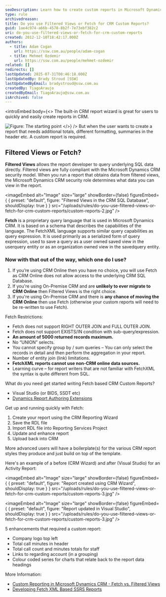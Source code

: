 ```yaml
---
seoDescription: Learn how to create custom reports in Microsoft Dynamics CRM using Filtered Views or Fetch XML. Discover the differences between these two query languages and when to use each for optimal results.
type: rule
archivedreason:
title: Do you use Filtered Views or Fetch for CRM Custom Reports?
guid: 1ae4c974-a66b-4578-8b2f-7e73ebf382c2
uri: do-you-use-filtered-views-or-fetch-for-crm-custom-reports
created: 2012-12-10T18:42:17.000Z
authors:
  - title: Adam Cogan
    url: https://ssw.com.au/people/adam-cogan
  - title: Mehmet Ozdemir
    url: https://ssw.com.au/people/mehmet-ozdemir
related: []
redirects: []
lastUpdated: 2025-07-31T00:46:18.000Z
lastUpdatedBy: Brady Stroud [SSW]
lastUpdatedByEmail: bradystroud@ssw.com.au
createdBy: TiagoAraujo
createdByEmail: TiagoAraujo@ssw.com.au
isArchived: false
---
```


<introEmbed
  body={<>
The built-in CRM report wizard is great for users to quickly and easily create reports in CRM.

![Figure: The starting point](/uploads/rules/do-you-use-filtered-views-or-fetch-for-crm-custom-reports/custom-reports-1.jpg)
  </>}
/>
But when the user wants to create a report that needs additional totals, different formatting, summaries in the header etc. A custom report is required.

## Filtered Views or Fetch?

**Filtered Views** allows the report developer to query underlying SQL data directly. Filtered views are fully compliant with the Microsoft Dynamics CRM security model. When you run a report that obtains data from filtered views, the Microsoft Dynamics CRM security role determines what data you can view in the report.


<imageEmbed
  alt="Image"
  size="large"
  showBorder={false}
  figureEmbed={ {
    preset: "default",
    figure: "Filtered Views in the CRM SQL Database",
    shouldDisplay: true
  } }
  src="/uploads/rules/do-you-use-filtered-views-or-fetch-for-crm-custom-reports/custom-reports-2.jpg"
/>

**Fetch** is a proprietary query language that is used in Microsoft Dynamics CRM. It is based on a schema that describes the capabilities of the language. The FetchXML language supports similar query capabilities as query expression. It is used primarily as a serialized form of query expression, used to save a query as a user owned saved view in the userquery entity or as an organization owned view in the savedquery entity.

### Now with that out of the way, which one do I use?

1. If you’re using CRM Online then you have no choice, you will use Fetch as CRM Online does not allow access to the underlying CRM SQL Database.
2. If you're using On-Premise CRM and are **unlikely to ever migrate to CRM Online** then Filtered Views is the right choice.
3. If you're using On-Premise CRM and there is **any chance of moving the CRM Online** then use Fetch (otherwise your custom reports will need to be re-written to use Fetch).

Fetch Restrictions:

* Fetch does not support RIGHT OUTER JOIN and FULL OUTER JOIN.
* Fetch does not support EXISTS/IN condition with sub-query/expression.
* **An amount of 5000 returned records maximum.**
* No “UNION” selects.
* You cannot specify group by / sum queries – You can only select the records in detail and then perform the aggregation in your report.
* Number of entity join (link) limitations.
* **FetchXML reports cannot use non-CRM online data sources.**
* Learning curve – for report writers that are not familiar with FetchXML the syntax is quite different from SQL.

What do you need get started writing Fetch based CRM Custom Reports?

* Visual Studio (or BIDS, SSDT etc)
* [Dynamics Report Authoring Extensions](https://www.microsoft.com/en-au/download/details.aspx?id=27823&WT.mc_id=DX-MVP-33518)

Get up and running quickly with Fetch:

1. Create your report using the CRM Reporting Wizard
2. Save the RDL file
3. Import RDL file into Reporting Services Project
4. Update and enhance report
5. Upload back into CRM

More advanced users will have a boilerplate(s) for the various CRM report styles they produce and just build on top of the template.

Here's an example of a before (CRM Wizard) and after (Visual Studio) for an Activity Report:


<imageEmbed
  alt="Image"
  size="large"
  showBorder={false}
  figureEmbed={ {
    preset: "default",
    figure: "Report created using CRM Wizard",
    shouldDisplay: true
  } }
  src="/uploads/rules/do-you-use-filtered-views-or-fetch-for-crm-custom-reports/custom-reports-3.jpg"
/>


<imageEmbed
  alt="Image"
  size="large"
  showBorder={false}
  figureEmbed={ {
    preset: "default",
    figure: "Report updated in Visual Studio",
    shouldDisplay: true
  } }
  src="/uploads/rules/do-you-use-filtered-views-or-fetch-for-crm-custom-reports/custom-reports-3.jpg"
/>

5 enhancements that required a custom report:

* Company logo top left
* Total call minutes in header
* Total call count and minutes totals for staff
* Links to regarding account (in a grouping)
* Colour coded series for charts that relate back to the report data headings

More Information:

* [Custom Reporting in Microsoft Dynamics CRM - Fetch vs. Filtered Views](https://community.dynamics.com/blogs/post/?postid=cf170dc9-95d7-440d-bd5f-888661caaaa2)
* [Developing Fetch XML Based SSRS Reports](https://social.technet.microsoft.com/wiki/contents/articles/10234.microsoft-dynamics-crm-2011-develop-fetch-xml-based-ssrs-reports-in-visual-studio-2008.aspx?WT.mc_id=DX-MVP-33518)

